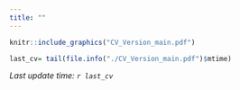 ```yaml
---
title: ""
---
```


```r

knitr::include_graphics("CV_Version_main.pdf") 


```

```r
last_cv= tail(file.info("./CV_Version_main.pdf")$mtime)
```

*Last update time: `r last_cv`*
